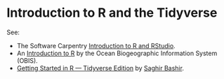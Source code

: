 # Introduction to R and the Tidyverse

See:

- The Software Carpentry [Introduction to R and RStudio](https://swcarpentry.github.io/r-novice-gapminder/01-rstudio-intro/).
- An [Introduction to R](https://obis.org/manual/intror/) by the Ocean Biogeographic Information System (OBIS).
- [Getting Started in R &mdash; Tidyverse Edition](./extra/Getting-Started-in-R.pdf) by [Saghir Bashir](https://github.com/saghirb/Getting-Started-in-R/).


